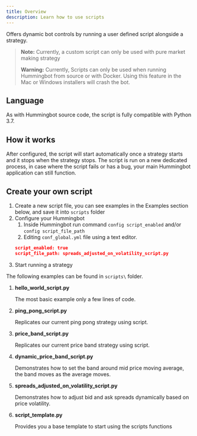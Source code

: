 ```yaml
---
title: Overview
description: Learn how to use scripts
---
```


Offers dynamic bot controls by running a user defined script alongside a strategy.

> **Note:** Currently, a custom script can only be used with pure market making strategy
>
> **Warning:** Currently, Scripts can only be used when running Hummingbot from source or with Docker. Using this feature in the Mac or Windows installers will crash the bot.

## Language

As with Hummingbot source code, the script is fully compatible with Python 3.7.

## How it works

After configured, the script will start automatically once a strategy starts and it stops when the strategy stops.
The script is run on a new dedicated process, in case where the script fails or has a bug, your main Hummingbot
application can still function.

## Create your own script

1. Create a new script file, you can see examples in the Examples section below, and save it into `scripts` folder
2. Configure your Hummingbot
   1. Inside Hummingbot run command `config script_enabled` and/or `config script_file_path`
   2. Editing `conf_global.yml` file using a text editor.
   ```json
   script_enabled: true
   script_file_path: spreads_adjusted_on_volatility_script.py
   ```
3. Start running a strategy

The following examples can be found in `scripts\` folder.

1. **hello_world_script.py**

   The most basic example only a few lines of code.

2. **ping_pong_script.py**

   Replicates our current ping pong strategy using script.

3. **price_band_script.py**

   Replicates our current price band strategy using script.

4. **dynamic_price_band_script.py**

   Demonstrates how to set the band around mid price moving average, the band moves as the average moves.

5. **spreads_adjusted_on_volatility_script.py**

   Demonstrates how to adjust bid and ask spreads dynamically based on price volatility.

6. **script_template.py**

   Provides you a base template to start using the scripts functions
